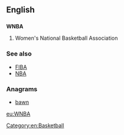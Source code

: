 ==English==

==={{initialism}}===
{{wikipedia|Women's National Basketball Association}}
'''WNBA'''

# Women's National Basketball Association

===See also===
* [[FIBA]]
* [[NBA]]

===Anagrams===
* [[bawn#English|bawn]]

[[Category:en:Basketball]]

[[eu:WNBA]]